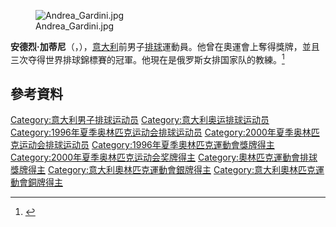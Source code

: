 [[File:Andrea_Gardini.jpg|thumb]]

'''安德烈·加蒂尼'''（{{lang-it|Andrea Gardini}}，{{bd|1965年|10月1日}}），[[意大利|意大利]]前男子[[排球|排球]]運動員。他曾在奧運會上奪得獎牌，並且三次夺得世界排球錦標賽的冠軍。他現在是俄罗斯女排国家队的教練。<ref>{{Cite web|title=Andrzej Wrona: takie rzeczy oglądamy w filmach|url=https://www.plusliga.pl/news/id/11198.html|access-date=2021-05-19|work=plusliga|language=pl|archive-date=2021-05-19|archive-url=https://web.archive.org/web/20210519204603/https://www.plusliga.pl/news/id/11198.html|dead-url=no}}</ref>

== 參考資料 ==
{{reflist}}

{{1996年夏季奥运会意大利男子排球阵容}}

{{Authority control}}
{{DEFAULTSORT:Gardini, Andrea}}
[[Category:意大利男子排球运动员|Category:意大利男子排球运动员]]
[[Category:意大利奥运排球运动员|Category:意大利奥运排球运动员]]
[[Category:1996年夏季奥林匹克运动会排球运动员|Category:1996年夏季奥林匹克运动会排球运动员]]
[[Category:2000年夏季奥林匹克运动会排球运动员|Category:2000年夏季奥林匹克运动会排球运动员]]
[[Category:1996年夏季奧林匹克運動會獎牌得主|Category:1996年夏季奧林匹克運動會獎牌得主]]
[[Category:2000年夏季奥林匹克运动会奖牌得主|Category:2000年夏季奥林匹克运动会奖牌得主]]
[[Category:奧林匹克運動會排球獎牌得主|Category:奧林匹克運動會排球獎牌得主]]
[[Category:意大利奧林匹克運動會銀牌得主|Category:意大利奧林匹克運動會銀牌得主]]
[[Category:意大利奧林匹克運動會銅牌得主|Category:意大利奧林匹克運動會銅牌得主]]